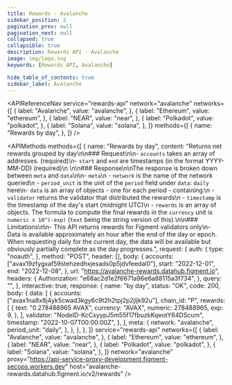 ```yaml
---
title: Rewards - Avalanche
sidebar_position: 2
pagination_prev: null
pagination_next: null
collapsed: true
collapsible: true
description: Rewards API - Avalanche
image: img/logo.svg
keywords: [Rewards API, Avalanche]

hide_table_of_contents: true
sidebar_label: Avalanche
---
```


<!--- This file was generated at build time, any modifications will be lost on next build --->



<APIReferenceNav
  service="rewards-api"
  network="avalanche"
  networks={[
    {
      label: "Avalanche",
      value: "avalanche",
    },
    {
      label: "Ethereum",
      value: "ethereum",
    },
    {
      label: "NEAR",
      value: "near",
    },
    {
      label: "Polkadot",
      value: "polkadot",
    },
    {
      label: "Solana",
      value: "solana",
    },
  ]}
  methods={[
    {
      name: "Rewards by day",
    },
  ]}
/>

<APIMethods
  methods={[
    {
      name: "Rewards by day",
      content:
        "Returns net rewards grouped by day\n\n### Request\n\n- `accounts` takes an array of addresses. (required)\n- `start` and `end` are timestamps (in the format YYYY-MM-DD) (required)\n    \n\n### Response\n\nThe response is broken down between `meta` and `data`\n\n- `meta`\n    - `network` is the name of the network queried\n    - `period_unit` is the unit of the `period` field under `data`: `daily` here\n- `data` is an array of objects - one for each period - containing:\n    - `validator` returns the validator that distributed the rewards\n    - `timestamp` is the timestamp of the day's start (midnight UTC)\n    - `rewards` is an array of objects. The formula to compute the final rewards in the `currency` unit is `numeric x 10^(-exp)` (`text` being the string version of this).\n\n### Limitations\n\n- This API returns rewards for Figment validators only\n- Data is available approximately an hour after the end of the day or epoch. When requesting daily for the current day, the data will be available but obviously partially complete as the day progresses.",
      request: {
        auth: {
          type: "noauth",
        },
        method: "POST",
        header: [],
        body: {
          accounts: ["avax19zfygxaf59stehzedhxjesads0p5jdvfeedal0"],
          start: "2022-12-01",
          end: "2022-12-08",
        },
        url: "https://avalanche-rewards.datahub.figment.io",
        headers: {
          Authorization: "e68ac2d1e2f6671a96e6a88115a3f734",
        },
        query: "",
      },
      interactive: true,
      response: {
        name: "by day",
        status: "OK",
        code: 200,
        body: {
          data: [
            {
              accounts: ["avax1na8x8j4yk5cwad3kgy6c9t2h2tpj2p2jljk92u"],
              chain_id: "P",
              rewards: [
                {
                  text: "0.278488965 AVAX",
                  currency: "AVAX",
                  numeric: 278488965,
                  exp: 9,
                },
              ],
              validator: "NodeID-KcCxyypJ5m55f17fbuzkKqeotY64DScum",
              timestamp: "2022-10-07T00:00:00Z",
            },
          ],
          meta: {
            network: "avalanche",
            period_unit: "daily",
          },
        },
      },
    },
  ]}
  service="rewards-api"
  networks={[
    {
      label: "Avalanche",
      value: "avalanche",
    },
    {
      label: "Ethereum",
      value: "ethereum",
    },
    {
      label: "NEAR",
      value: "near",
    },
    {
      label: "Polkadot",
      value: "polkadot",
    },
    {
      label: "Solana",
      value: "solana",
    },
  ]}
  network="avalanche"
  proxy="https://api-service-proxy-development.figment-secops.workers.dev"
  host="avalanche-rewards.datahub.figment.io/v2/rewards"
/>
